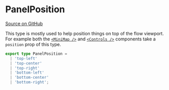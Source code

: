 # PanelPosition

[Source on GitHub](https://github.com/wbkd/react-flow/blob/f919cb152dd5a92ec3b4d7e4568ffe099bc2af39/packages/system/src/types/general.ts#L105)

This type is mostly used to help position things on top of the flow viewport. For
example both the [`<MiniMap />`](/api-reference/components/minimap) and
[`<Controls />`](/api-reference/components/controls) components take a `position`
prop of this type.

```ts
export type PanelPosition =
  | 'top-left'
  | 'top-center'
  | 'top-right'
  | 'bottom-left'
  | 'bottom-center'
  | 'bottom-right';
```
